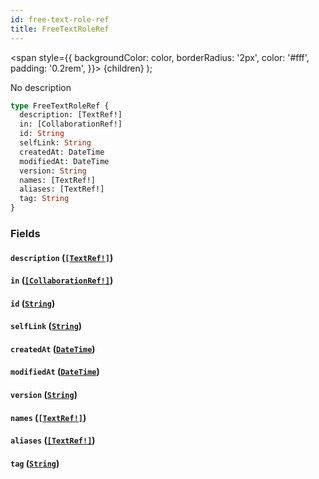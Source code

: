 ```yaml
---
id: free-text-role-ref
title: FreeTextRoleRef
---
```


<span
style={{
      backgroundColor: color,
      borderRadius: '2px',
      color: '#fff',
      padding: '0.2rem',
    }}>
{children}
</span>
);

No description

```graphql
type FreeTextRoleRef {
  description: [TextRef!]
  in: [CollaborationRef!]
  id: String
  selfLink: String
  createdAt: DateTime
  modifiedAt: DateTime
  version: String
  names: [TextRef!]
  aliases: [TextRef!]
  tag: String
}
```

### Fields

#### `description` ([`[TextRef!]`](/docs/schema/inputs/text-ref))

#### `in` ([`[CollaborationRef!]`](/docs/schema/inputs/collaboration-ref))

#### `id` ([`String`](/docs/schema/scalars/string))

#### `selfLink` ([`String`](/docs/schema/scalars/string))

#### `createdAt` ([`DateTime`](/docs/schema/scalars/date-time))

#### `modifiedAt` ([`DateTime`](/docs/schema/scalars/date-time))

#### `version` ([`String`](/docs/schema/scalars/string))

#### `names` ([`[TextRef!]`](/docs/schema/inputs/text-ref))

#### `aliases` ([`[TextRef!]`](/docs/schema/inputs/text-ref))

#### `tag` ([`String`](/docs/schema/scalars/string))
